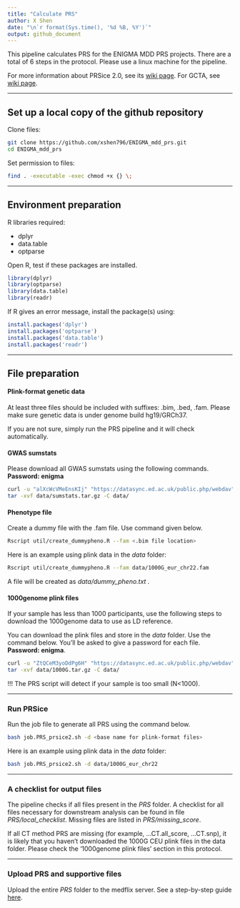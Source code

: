 ---
title: "Calculate PRS"
author: X Shen  
date: "\n`r format(Sys.time(), '%d %B, %Y')`"
output: github_document
---

This pipeline calculates PRS for the ENIGMA MDD PRS projects. There are a total of 6 steps in the protocol. Please use a linux machine for the pipeline.

For more information about PRSice 2.0, see its [wiki page](http://prsice.info/). For GCTA, see [wiki page](https://cnsgenomics.com/software/gcta).

------------------------------------------------------------------------

## Set up a local copy of the github repository

Clone files:

```{bash, eval=F}
git clone https://github.com/xshen796/ENIGMA_mdd_prs.git
cd ENIGMA_mdd_prs
```

Set permission to files:

```{bash, eval=F}
find . -executable -exec chmod +x {} \;
```

------------------------------------------------------------------------

## Environment preparation

R libraries required:

-   dplyr
-   data.table
-   optparse

Open R, test if these packages are installed.

```{r, eval = F}
library(dplyr)
library(optparse)
library(data.table)
library(readr)
```

If R gives an error message, install the package(s) using:

```{r, eval = F}
install.packages('dplyr')
install.packages('optparse')
install.packages('data.table')
install.packages('readr')
```

------------------------------------------------------------------------

## File preparation

#### Plink-format genetic data

At least three files should be included with suffixes: .bim, .bed, .fam. Please make sure genetic data is under genome build hg19/GRCh37.

If you are not sure, simply run the PRS pipeline and it will check automatically.

#### GWAS sumstats

Please download all GWAS sumstats using the following commands. **Password: enigma**

```{bash, eval=F}
curl -u "alXcWcVMeEnsKIj" "https://datasync.ed.ac.uk/public.php/webdav" -o data/sumstats.tar.gz
tar -xvf data/sumstats.tar.gz -C data/
```


#### Phenotype file

Create a dummy file with the .fam file. Use command given below.

```{bash, eval = F}
Rscript util/create_dummypheno.R --fam <.bim file location>
```

Here is an example using plink data in the *data* folder:

```{bash, eval = F}
Rscript util/create_dummypheno.R --fam data/1000G_eur_chr22.fam
```

A file will be created as *data/dummy_pheno.txt .*

#### 1000genome plink files

If your sample has less than 1000 participants, use the following steps to download the 1000genome data to use as LD reference.

You can download the plink files and store in the *data* folder. Use the command below. You'll be asked to give a password for each file. **Password: enigma**.

```{bash, eval=F}
curl -u "ZtQCeM3yoDdPg6H" "https://datasync.ed.ac.uk/public.php/webdav" -o data/1000G.tar.gz
tar -xvf data/1000G.tar.gz -C data/
```

!!! The PRS script will detect if your sample is too small (N\<1000).

------------------------------------------------------------------------

### Run PRSice

Run the job file to generate all PRS using the command below.

```{bash, eval=F}
bash job.PRS_prsice2.sh -d <base name for plink-format files>
```

Here is an example using plink data in the *data* folder:

```{bash, eval = F}
bash job.PRS_prsice2.sh -d data/1000G_eur_chr22
```

------------------------------------------------------------------------

### A checklist for output files

The pipeline checks if all files present in the *PRS* folder. A checklist for all files necessary for downstream analysis can be found in file *PRS/local_checklist*. Missing files are listed in *PRS/missing_score*.

If all CT method PRS are missing (for example, ...CT.all_score, ...CT.snp), it is likely that you haven't downloaded the 1000G CEU plink files in the data folder. Please check the '1000genome plink files' section in this protocol.

------------------------------------------------------------------------

### Upload PRS and supportive files

Upload the entire *PRS* folder to the medflix server. See a step-by-step guide [here](https://github.com/xshen796/ENIGMA_mdd_prs/blob/main/docs/Accessing%20your%20folder%20on%20MediaFlux%20ENIGMA%20MDD%20storage%20system%20updated%20Aug2020%5B2%5D.pdf).

